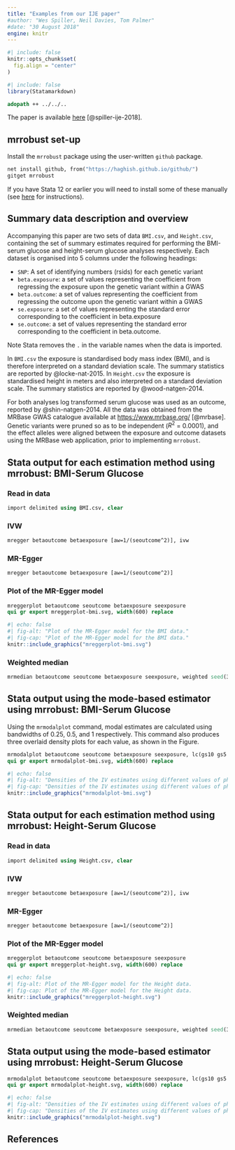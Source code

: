 ```yaml
---
title: "Examples from our IJE paper"
#author: "Wes Spiller, Neil Davies, Tom Palmer"
#date: "30 August 2018"
engine: knitr
---
```


```r
#| include: false
knitr::opts_chunk$set(
  fig.align = "center"
)
```

```r
#| include: false
library(Statamarkdown)
```

```stata
adopath ++ ../../..
```

The paper is available [here](https://doi.org/10.1093/ije/dyy195) [@spiller-ije-2018].

## mrrobust set-up
Install the `mrrobust` package using the user-written `github` package.

```stata
net install github, from("https://haghish.github.io/github/")
gitget mrrobust
```
If you have Stata 12 or earlier you will need to install some of these manually 
(see [here](https://remlapmot.github.io/mrrobust/#installing-and-updating-mrrobust) 
for instructions).

## Summary data description and overview
Accompanying this paper are two sets of data `BMI.csv`, and `Height.csv`, containing the set of 
summary estimates required for performing the BMI-serum glucose and height-serum glucose analyses 
respectively. Each dataset is organised into 5 columns under the following headings:

* `SNP`: A set of identifying numbers (rsids) for each genetic variant
* `beta.exposure`: a set of values representing the coefficient from regressing the exposure upon 
the genetic variant within a GWAS
* `beta.outcome`: a set of values representing the coefficient from regressing the outcome upon 
the genetic variant within a GWAS
* `se.exposure`: a set of values representing the standard error corresponding to the coefficient 
in beta.exposure
* `se.outcome`: a set of values representing the standard error corresponding to the coefficient 
in beta.outcome.

Note Stata removes the `.` in the variable names when the data is imported.

In `BMI.csv` the exposure is standardised body mass index (BMI), and is therefore interpreted on a
standard deviation scale. The summary statistics are reported by @locke-nat-2015.
In `Height.csv` the exposure is standardised height in meters and also interpreted on a standard
deviation scale. The summary statistics are reported by @wood-natgen-2014.

For both analyses log transformed serum glucose was used as an outcome, reported by @shin-natgen-2014.
All the data was obtained from the MRBase GWAS catalogue available at <https://www.mrbase.org/> [@mrbase].
Genetic variants were pruned so as to be independent ($R^2$ = 0.0001), and the effect alleles were 
aligned between the exposure and outcome datasets using the MRBase web application, prior to 
implementing `mrrobust`.

## Stata output for each estimation method using mrrobust: BMI-Serum Glucose {#estimation}
### Read in data
```stata
import delimited using BMI.csv, clear
```

### IVW
```stata
mregger betaoutcome betaexposure [aw=1/(seoutcome^2)], ivw
```

### MR-Egger
```stata
mregger betaoutcome betaexposure [aw=1/(seoutcome^2)]
```

### Plot of the MR-Egger model
```stata
mreggerplot betaoutcome seoutcome betaexposure seexposure
qui gr export mreggerplot-bmi.svg, width(600) replace
```

```r
#| echo: false
#| fig-alt: "Plot of the MR-Egger model for the BMI data."
#| fig-cap: "Plot of the MR-Egger model for the BMI data."
knitr::include_graphics("mreggerplot-bmi.svg")
```
	
### Weighted median
```stata
mrmedian betaoutcome seoutcome betaexposure seexposure, weighted seed(300818)
```

## Stata output using the mode-based estimator using mrrobust: BMI-Serum Glucose {#mode}
Using the `mrmodalplot` command, modal estimates are calculated using bandwidths of 0.25,
0.5, and 1 respectively. This command also produces three overlaid density plots for each
value, as shown in the Figure.
```stata
mrmodalplot betaoutcome seoutcome betaexposure seexposure, lc(gs10 gs5 gs0) seed(300818)
qui gr export mrmodalplot-bmi.svg, width(600) replace
```

```r
#| echo: false
#| fig-alt: "Densities of the IV estimates using different values of phi."
#| fig-cap: "Densities of the IV estimates using different values of phi."
knitr::include_graphics("mrmodalplot-bmi.svg")
```

## Stata output for each estimation method using mrrobust: Height-Serum Glucose {#height}

### Read in data
```stata
import delimited using Height.csv, clear
```

### IVW
```stata
mregger betaoutcome betaexposure [aw=1/(seoutcome^2)], ivw
```

### MR-Egger
```stata
mregger betaoutcome betaexposure [aw=1/(seoutcome^2)]
```

### Plot of the MR-Egger model

```stata
mreggerplot betaoutcome seoutcome betaexposure seexposure
qui gr export mreggerplot-height.svg, width(600) replace
```

```r
#| echo: false
#| fig-alt: Plot of the MR-Egger model for the Height data.
#| fig-cap: Plot of the MR-Egger model for the Height data.
knitr::include_graphics("mreggerplot-height.svg")
```

### Weighted median
```stata
mrmedian betaoutcome seoutcome betaexposure seexposure, weighted seed(300818)
```

## Stata output using the mode-based estimator using mrrobust: Height-Serum Glucose {#height-mode}
```stata
mrmodalplot betaoutcome seoutcome betaexposure seexposure, lc(gs10 gs5 gs0) seed(300818)
qui gr export mrmodalplot-height.svg, width(600) replace
```

```r
#| echo: false
#| fig-alt: "Densities of the IV estimates using different values of phi."
#| fig-cap: "Densities of the IV estimates using different values of phi."
knitr::include_graphics("mrmodalplot-height.svg")
```

## References

::: {#refs}
:::
